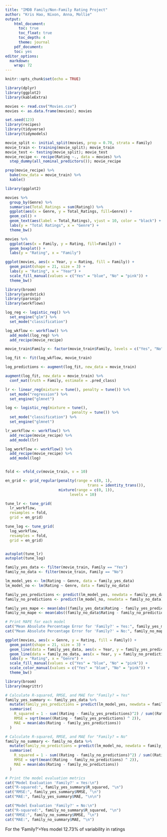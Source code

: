 ```yaml
---
title: "IMDB Family/Non-Family Rating Project"
author: "Kris Hao, Nixon, Anna, Mollie"
output:
    html_document:
      toc: true
      toc_float: true
      toc_depth: 4
      theme: journal
    pdf_document:
    toc: yes
editor_options: 
  markdown: 
    wrap: 72
---
```


```r
knitr::opts_chunk$set(echo = TRUE)
```

```r
library(dplyr)
library(ggplot2)
library(kableExtra)

movies <- read.csv("Movies.csv")
movies <- as.data.frame(movies); movies

```

```r
set.seed(123)
library(recipes)
library(tidyverse)
library(tidymodels)

movie_split <- initial_split(movies, prop = 0.70, strata = Family)
movie_train <- training(movie_split); movie_train
movie_test <- testing(movie_split); movie_test
movie_recipe <- recipe(Rating ~., data = movies) %>% 
  step_dummy(all_nominal_predictors()); movie_recipe

prep(movie_recipe) %>%
  bake(new_data = movie_train) %>%
  kable()
```

```r
library(ggplot2)

movies %>%
  group_by(Genre) %>%
  summarise(Total_Ratings = sum(Rating)) %>%
  ggplot(aes(x = Genre, y = Total_Ratings, fill=Genre)) +
  geom_col() +
  geom_text(aes(label = Total_Ratings), vjust = 10, color = "black") +
  labs(y = "Total Ratings", x = "Genre") +
  theme_bw()

```



```r
movies %>% 
  ggplot(aes(x = Family, y = Rating, fill=Family)) +
  geom_boxplot() +
  labs(y = "Rating", x = "Family") 
```


```r
ggplot(movies, aes(x = Year, y = Rating, fill = Family)) +
  geom_point(shape = 21, size = 3) +
  labs(y = "Rating", x = "Year") +
  scale_fill_manual(values = c("Yes" = "blue", "No" = "pink")) +
  theme_bw()
```

```r
library(broom)
library(yardstick)
library(parsnip)
library(workflows)

log_reg <- logistic_reg() %>% 
  set_engine("glm") %>% 
  set_mode("classification")

log_wkflow <- workflow() %>% 
  add_model(log_reg) %>% 
  add_recipe(movie_recipe)

movie_train$Family <- factor(movie_train$Family, levels = c("Yes", "No"))

log_fit <- fit(log_wkflow, movie_train)

log_predictions <- augment(log_fit, new_data = movie_train)

augment(log_fit, new_data = movie_train) %>%
  conf_mat(truth = Family, estimate = .pred_class)

```


```r
lr <- linear_reg(mixture = tune(), penalty = tune()) %>%
  set_mode("regression") %>%
  set_engine("glmnet")

log <- logistic_reg(mixture = tune(), 
                              penalty = tune()) %>%
  set_mode("classification") %>%
  set_engine("glmnet")

lr_workflow <- workflow() %>% 
  add_recipe(movie_recipe) %>% 
  add_model(lr)

log_workflow <- workflow() %>% 
  add_recipe(movie_recipe) %>% 
  add_model(log)


fold <- vfold_cv(movie_train, v = 10)

en_grid <- grid_regular(penalty(range = c(0, 1),
                                     trans = identity_trans()),
                        mixture(range = c(0, 1)),
                             levels = 10)

tune_lr <- tune_grid(
  lr_workflow,
  resamples = fold, 
  grid = en_grid)

tune_log <- tune_grid(
  log_workflow,
  resamples = fold, 
  grid = en_grid)


autoplot(tune_lr)
autoplot(tune_log)
```




```r
family_yes_data <- filter(movie_train, Family == "Yes")
family_no_data <- filter(movie_train, Family == "No")

lm_model_yes <- lm(Rating ~ Genre, data = family_yes_data)
lm_model_no <- lm(Rating ~ Genre, data = family_no_data)

family_yes_predictions <- predict(lm_model_yes, newdata = family_yes_data); family_yes_predictions
family_no_predictions <- predict(lm_model_no, newdata = family_no_data); family_no_predictions

family_yes_mape <- mean(abs((family_yes_data$Rating - family_yes_predictions) / family_yes_data$Rating)) * 100 #mean absolute percentage error 
family_no_mape <- mean(abs((family_no_data$Rating - family_no_predictions) / family_no_data$Rating)) * 100

# Print MAPE for each model
cat("Mean Absolute Percentage Error for 'Family?' = Yes:", family_yes_mape, "%\n")
cat("Mean Absolute Percentage Error for 'Family?' = No:", family_no_mape, "%\n")

ggplot(movies, aes(x = Genre, y = Rating, fill = Family)) +
  geom_point(shape = 21, size = 3) +
  geom_line(data = family_yes_data, aes(x = Year, y = family_yes_predictions, color = Family), size = 1) +
  geom_line(data = family_no_data, aes(x = Year, y = family_no_predictions, color = Family), size = 1) +
  labs(y = "Rating", x = "Genre") +
  scale_fill_manual(values = c("Yes" = "blue", "No" = "pink")) +
  scale_color_manual(values = c("Yes" = "blue", "No" = "pink")) +
  theme_bw()
```

```r
library(broom)
library(magrittr)

# Calculate R-squared, RMSE, and MAE for "Family? = Yes"
family_yes_summary <- family_yes_data %>%
  mutate(family_yes_predictions = predict(lm_model_yes, newdata = family_yes_data)) %>%
  summarise(
    R_squared = 1 - sum((Rating - family_yes_predictions)^2) / sum((Rating - mean(Rating))^2),
    RMSE = sqrt(mean((Rating - family_yes_predictions) ^ 2)),
    MAE = mean(abs(Rating - family_yes_predictions))
  )

# Calculate R-squared, RMSE, and MAE for "Family? = No"
family_no_summary <- family_no_data %>%
  mutate(family_no_predictions = predict(lm_model_no, newdata = family_no_data)) %>%
  summarise(
    R_squared = 1 - sum((Rating - family_no_predictions)^2) / sum((Rating - mean(Rating))^2),
    RMSE = sqrt(mean((Rating - family_no_predictions) ^ 2)),
    MAE = mean(abs(Rating - family_no_predictions))
  )

# Print the model evaluation metrics
cat("Model Evaluation 'Family?' = Yes:\n")
cat("R-squared:", family_yes_summary$R_squared, "\n")
cat("RMSE:", family_yes_summary$RMSE, "\n")
cat("MAE:", family_yes_summary$MAE, "\n\n")

cat("Model Evaluation 'Family?' = No:\n")
cat("R-squared:", family_no_summary$R_squared, "\n")
cat("RMSE:", family_no_summary$RMSE, "\n")
cat("MAE:", family_no_summary$MAE, "\n")
```

For the 'Family?'=Yes model 12.73% of variability in ratings
